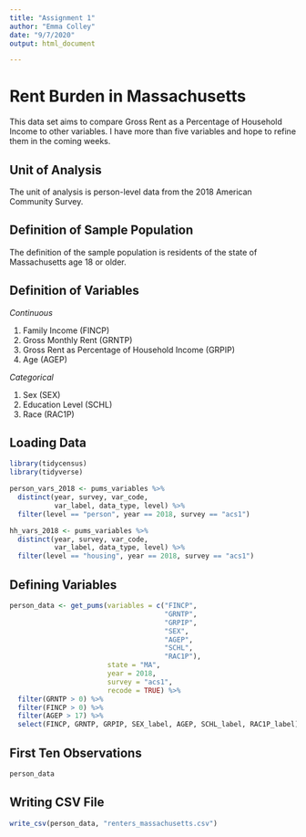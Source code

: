 ```yaml
---
title: "Assignment 1"
author: "Emma Colley"
date: "9/7/2020"
output: html_document

---
```


# Rent Burden in Massachusetts

This data set aims to compare Gross Rent as a Percentage of Household Income to other variables. I have more than five variables and hope to refine them in the coming weeks.

## Unit of Analysis

The unit of analysis is person-level data from the 2018 American Community Survey.

## Definition of Sample Population

The definition of the sample population is residents of the state of Massachusetts age 18 or older.

## Definition of Variables

*Continuous*

1. Family Income (FINCP)
2. Gross Monthly Rent (GRNTP)
3. Gross Rent as Percentage of Household Income (GRPIP)
4. Age (AGEP)
  
*Categorical*

1. Sex (SEX)
2. Education Level (SCHL)
3. Race (RAC1P)

## Loading Data

```r
library(tidycensus)
library(tidyverse)
```

```r
person_vars_2018 <- pums_variables %>%
  distinct(year, survey, var_code, 
           var_label, data_type, level) %>%
  filter(level == "person", year == 2018, survey == "acs1")
```

```r
hh_vars_2018 <- pums_variables %>%
  distinct(year, survey, var_code, 
           var_label, data_type, level) %>%
  filter(level == "housing", year == 2018, survey == "acs1")
```

## Defining Variables

```r
person_data <- get_pums(variables = c("FINCP",
                                      "GRNTP",
                                      "GRPIP",
                                      "SEX",
                                      "AGEP", 
                                      "SCHL", 
                                      "RAC1P"),
                        state = "MA", 
                        year = 2018, 
                        survey = "acs1",
                        recode = TRUE) %>%
  filter(GRNTP > 0) %>%
  filter(FINCP > 0) %>%
  filter(AGEP > 17) %>%
  select(FINCP, GRNTP, GRPIP, SEX_label, AGEP, SCHL_label, RAC1P_label)
```

## First Ten Observations
```r
person_data
```


## Writing CSV File

```r
write_csv(person_data, "renters_massachusetts.csv")
```

